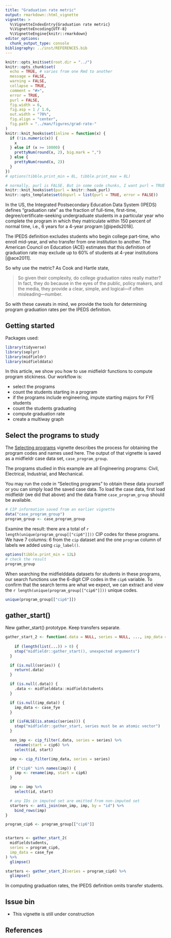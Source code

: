 ```yaml
---
title: "Graduation rate metric"
output: rmarkdown::html_vignette
vignette: >
  %\VignetteIndexEntry{Graduation rate metric}
  %\VignetteEncoding{UTF-8}
  %\VignetteEngine{knitr::rmarkdown}
editor_options: 
  chunk_output_type: console
bibliography: ../inst/REFERENCES.bib
---
```


```r
knitr::opts_knit$set(root.dir = "../")
knitr::opts_chunk$set(
  echo = TRUE, # varies from one Rmd to another
  message = FALSE,
  warning = FALSE,
  collapse = TRUE,
  comment = "#>",
  error = TRUE,
  purl = FALSE,
  fig.width = 6,
  fig.asp = 1 / 1.6,
  out.width = "70%",
  fig.align = "center",
  fig.path = "../man/figures/grad-rate-"
)
knitr::knit_hooks$set(inline = function(x) {
  if (!is.numeric(x)) {
    x
  } else if (x >= 10000) {
    prettyNum(round(x, 2), big.mark = ",")
  } else {
    prettyNum(round(x, 2))
  }
})
# options(tibble.print_min = 8L, tibble.print_max = 8L)

# normally, purl is FALSE. But in some code chunks, I want purl = TRUE so that the code in the vignette is executed to pass R CMD check. These next few lines set that up. In the code chunk header, add opts.label = 'dopurl'
knitr::knit_hooks$set(purl = knitr::hook_purl)
knitr::opts_template$set(dopurl = list(purl = TRUE, error = FALSE))
```

In the US, the Integrated Postsecondary Education Data System (IPEDS) defines "graduation rate" as the fraction of full-time, first-time, degree/certificate-seeking undergraduate students in a particular year who complete the program in which they matriculate within 150 percent of normal time, i.e., 6 years for a 4-year program [@ipeds2018]. 

The IPEDS definition excludes students who begin college part-time, who enroll mid-year, and who transfer from one institution to another. The American Council on Education (ACE) estimates that this definition of graduation  rate may exclude up to 60% of students at 4-year institutions [@ace2011]. 

So why use the metric? As Cook and Hartle state, 

> So given their complexity, do college graduation rates really matter? In fact, they do because in the eyes of the public, policy makers, and the media, they provide a clear, simple, and logical---if often misleading---number.

So with these caveats in mind, we provide the tools for determining  program graduation rates per the IPEDS definition. 

## Getting started 

Packages used: 

```r
library(tidyverse)
library(seplyr)
library(midfieldr)
library(midfielddata)
```

In this article, we show you how to use midfieldr functions to compute program stickiness. Our workflow is: 

- select the programs 
- count the students starting in a program
- if the programs include engineering, impute starting majors for FYE students 
- count the students graduating  
- compute graduation rate 
- create a multiway graph 


## Select the programs to study

The [Selecting programs](selecting_programs.html) vignette describes the  process for obtaining the program codes and names used here. The output of that vignette is saved as a midfieldr case data set, `case_program_group`.

The programs studied in this example are all Engineering programs: Civil, Electrical, Industrial, and Mechanical. 

You may run the code in "Selecting programs" to obtain these data yourself or you can simply load the saved case data. To load the case data, first load midfieldr (we did that above) and the data frame `case_program_group` should be available. 

```r
# CIP information saved from an earlier vignette
data("case_program_group")
program_group <- case_program_group
```

Examine the result: there are a total of `r length(unique(program_group[["cip6"]]))` CIP codes for these programs. We have 7 columns: 6 from the `cip` dataset and the one `program` column of labels we added using `cip_label()`. 

```r
options(tibble.print_min = 12L)
# check the result
program_group
```

When searching the midfielddata datasets for students in these programs, our search functions use the 6-digit CIP codes in the `cip6` variable. To confirm that the search terms are what we expect, we can extract and view the `r length(unique(program_group[["cip6"]]))` unique codes. 

```r
unique(program_group[["cip6"]])
```

## gather_start()  

New gather_start() prototype. Keep transfers separate. 

```r
gather_start_2 <- function(.data = NULL, series = NULL, ..., imp_data = NULL) {
  
	if (length(list(...)) > 0) {
    stop("midfieldr::gather_start(), unexpected arguments")
  }

  if (is.null(series)) {
    return(.data)
  }

  if (is.null(.data)) {
    .data <- midfielddata::midfieldstudents
  }

  if (is.null(imp_data)) {
    imp_data <- case_fye
  }

  if (isFALSE(is.atomic(series))) {
    stop("midfieldr::gather_start, series must be an atomic vector")
  }

  non_imp <- cip_filter(.data, series = series) %>%
    rename(start = cip6) %>%
    select(id, start)

  imp <- cip_filter(imp_data, series = series)

  if ("cip6" %in% names(imp)) {
    imp <- rename(imp, start = cip6)
  }

  imp <- imp %>%
    select(id, start)

  # any IDs in imputed set are omitted from non-imputed set
  starters <- anti_join(non_imp, imp, by = "id") %>%
    bind_rows(imp)
}

program_cip6 <- program_group[["cip6"]]


starters <- gather_start_2(
  midfieldstudents,
  series = program_cip6,
  imp_data = case_fye
) %>%
  glimpse()

starters <- gather_start_2(series = program_cip6) %>%
  glimpse()
```











In computing graduation rates, the IPEDS definition omits transfer students.

## Issue bin 

- This vignette is still under construction 

## References
